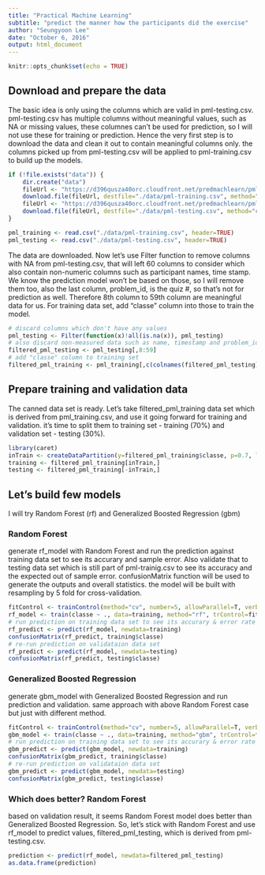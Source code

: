 ```yaml
---
title: "Practical Machine Learning"
subtitle: "predict the manner how the participants did the exercise"
author: "Seungyoon Lee"
date: "October 6, 2016"
output: html_document
---
```


```r
knitr::opts_chunk$set(echo = TRUE)
```

## Download and prepare the data

The basic idea is only using the columns which are valid in pml-testing.csv.
pml-testing.csv has multiple columns without meaningful values, such as NA or missing values, these columnes can't be used for prediction, so I will not use these for training or prediction. Hence the very first step is to download the data and clean it out to contain meaningful columns only. the columns picked up from pml-testing.csv will be applied to pml-training.csv to build up the models.

```r
if (!file.exists("data")) {
    dir.create("data")
    fileUrl <- "https://d396qusza40orc.cloudfront.net/predmachlearn/pml-training.csv"
    download.file(fileUrl, destfile="./data/pml-training.csv", method="curl")
    fileUrl <- "https://d396qusza40orc.cloudfront.net/predmachlearn/pml-testing.csv"
    download.file(fileUrl, destfile="./data/pml-testing.csv", method="curl")
}

pml_training <- read.csv("./data/pml-training.csv", header=TRUE)
pml_testing <- read.csv("./data/pml-testing.csv", header=TRUE)
```

The data are downloaded. Now let's use Filter function to remove columns with NA from pml-testing.csv, that will left 60 columns to consider which also contain non-numeric columns such as participant names, time stamp. We know the prediction model won't be based on those, so I will remove them too, also the last column, problem_id, is the quiz #, so that's not for prediction as well. Therefore 8th column to 59th column are meaningful data for us. For training data set, add "classe" column into those to train the model.
```r
# discard columns which don't have any values
pml_testing <- Filter(function(x)!all(is.na(x)), pml_testing)
# also discard non-measured data such as name, timestamp and problem_id
filtered_pml_testing <- pml_testing[,8:59]
# add "classe" column to training set
filtered_pml_training <- pml_training[,c(colnames(filtered_pml_testing), "classe")]
```


## Prepare training and validation data

The canned data set is ready. Let's take filtered_pml_training data set which is derived from pml_training.csv, and use it going forward for training and validation. it's time to split them to training set - training (70%) and validation set - testing (30%).

```r
library(caret)
inTrain <- createDataPartition(y=filtered_pml_training$classe, p=0.7, list=FALSE)
training <- filtered_pml_training[inTrain,]
testing <- filtered_pml_training[-inTrain,]
```

## Let's build few models

I will try Random Forest (rf) and Generalized Boosted Regression (gbm)

### Random Forest
generate rf_model with Random Forest and run the prediction against training data set to see its accurary and sample error. Also validate that to testing data set which is still part of pml-trainig.csv to see its accuracy and the expected out of sample error. confusionMatrix function will be used to generate the outputs and overall statistics. the model will be built with resampling by 5 fold for cross-validation.
```r
fitControl <- trainControl(method="cv", number=5, allowParallel=T, verbose=T)
rf_model <- train(classe ~ ., data=training, method="rf", trControl=fitControl, verbose=F)
# run prediction on training data set to see its accurary & error rate
rf_predict <- predict(rf_model, newdata=training)
confusionMatrix(rf_predict, training$classe)
# re-run prediction on validataion data set
rf_predict <- predict(rf_model, newdata=testing)
confusionMatrix(rf_predict, testing$classe)
```

### Generalized Boosted Regression
generate gbm_model with Generalized Boosted Regression and run prediction and validation. same approach with above Random Forest case but just with different method.
```r
fitControl <- trainControl(method="cv", number=5, allowParallel=T, verbose=T)
gbm_model <- train(classe ~ ., data=training, method="gbm", trControl=fitControl, verbose=F)
# run prediction on training data set to see its accurary & error rate
gbm_predict <- predict(gbm_model, newdata=training)
confusionMatrix(gbm_predict, training$classe)
# re-run prediction on validataion data set
gbm_predict <- predict(gbm_model, newdata=testing)
confusionMatrix(gbm_predict, testing$classe)
```

### Which does better? Random Forest

based on validation result, it seems Random Forest model does better than Generalized Boosted Regression. So, let's stick with Random Forest and use rf_model to predict values, filtered_pml_testing, which is derived from pml-testing.csv.

```r
prediction <- predict(rf_model, newdata=filtered_pml_testing)
as.data.frame(prediction)
```
